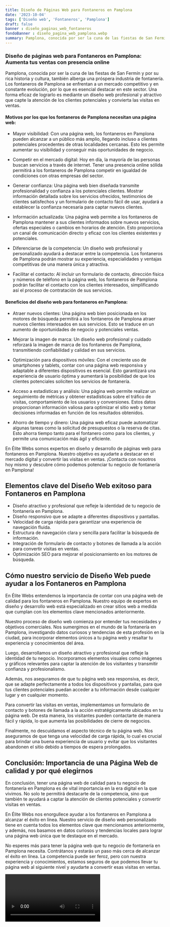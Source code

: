 ```yaml
---
title: Diseño de Páginas Web para Fontaneros en Pamplona
date: '2023-10-04'
tags: ['Diseño web', 'Fontaneros', 'Pamplona']
draft: false
banner : diseño_paginas_web_fontaneros
fondoBanner : diseño_pagina_web_pamplona.webp
summary: Pamplona, conocida por ser la cuna de las fiestas de San Fermín y por su rica historia y cultura, también alberga una próspera industria de fontanería. Los fontaneros de Pamplona se enfrentan a un mercado competitivo y en constante evolución, por lo que es esencial destacar en este sector. Una forma eficaz de lograrlo es mediante un diseño web profesional y atractivo que capte la atención de los clientes potenciales y convierta las visitas en ventas.
---
```


### Diseño de páginas web para Fontaneros en Pamplona: Aumenta tus ventas con presencia online

Pamplona, conocida por ser la cuna de las fiestas de San Fermín y por su rica historia y cultura, también alberga una próspera industria de fontanería. Los fontaneros de Pamplona se enfrentan a un mercado competitivo y en constante evolución, por lo que es esencial destacar en este sector. Una forma eficaz de lograrlo es mediante un diseño web profesional y atractivo que capte la atención de los clientes potenciales y convierta las visitas en ventas.

#### Motivos por los que los fontaneros de Pamplona necesitan una página web:

- Mayor visibilidad: Con una página web, los fontaneros en Pamplona pueden alcanzar a un público más amplio, llegando incluso a clientes potenciales procedentes de otras localidades cercanas. Esto les permite aumentar su visibilidad y conseguir más oportunidades de negocio.

- Competir en el mercado digital: Hoy en día, la mayoría de las personas buscan servicios a través de internet. Tener una presencia online sólida permitirá a los fontaneros de Pamplona competir en igualdad de condiciones con otras empresas del sector.

- Generar confianza: Una página web bien diseñada transmite profesionalidad y confianza a los potenciales clientes. Mostrar información detallada sobre los servicios ofrecidos, testimonios de clientes satisfechos y un formulario de contacto fácil de usar, ayudará a establecer la confianza necesaria para captar nuevos clientes.

- Información actualizada: Una página web permite a los fontaneros de Pamplona mantener a sus clientes informados sobre nuevos servicios, ofertas especiales o cambios en horarios de atención. Esto proporciona un canal de comunicación directo y eficaz con los clientes existentes y potenciales.

- Diferenciarse de la competencia: Un diseño web profesional y personalizado ayudará a destacar entre la competencia. Los fontaneros de Pamplona podrán mostrar su experiencia, especialidades y ventajas competitivas de una manera única y atractiva.

- Facilitar el contacto: Al incluir un formulario de contacto, dirección física y números de teléfono en la página web, los fontaneros de Pamplona podrán facilitar el contacto con los clientes interesados, simplificando así el proceso de contratación de sus servicios.

#### Beneficios del diseño web para fontaneros en Pamplona:

- Atraer nuevos clientes: Una página web bien posicionada en los motores de búsqueda permitirá a los fontaneros de Pamplona atraer nuevos clientes interesados en sus servicios. Esto se traduce en un aumento de oportunidades de negocio y potenciales ventas.

- Mejorar la imagen de marca: Un diseño web profesional y cuidado reforzará la imagen de marca de los fontaneros de Pamplona, transmitiendo confiabilidad y calidad en sus servicios.

- Optimización para dispositivos móviles: Con el creciente uso de smartphones y tablets, contar con una página web responsiva y adaptable a diferentes dispositivos es esencial. Esto garantizará una experiencia de usuario óptima y aumentará la posibilidad de que los clientes potenciales soliciten los servicios de fontanería.

- Acceso a estadísticas y análisis: Una página web permite realizar un seguimiento de métricas y obtener estadísticas sobre el tráfico de visitas, comportamiento de los usuarios y conversiones. Estos datos proporcionan información valiosa para optimizar el sitio web y tomar decisiones informadas en función de los resultados obtenidos.

- Ahorro de tiempo y dinero: Una página web eficaz puede automatizar algunas tareas como la solicitud de presupuestos o la reserva de citas. Esto ahorra tiempo tanto para el fontanero como para los clientes, y permite una comunicación más ágil y eficiente.

En Élite Webs somos expertos en diseño y desarrollo de páginas web para fontaneros en Pamplona. Nuestro objetivo es ayudarte a destacar en el mercado digital y convertir las visitas en ventas. ¡Contacta con nosotros hoy mismo y descubre cómo podemos potenciar tu negocio de fontanería en Pamplona!

<GifSeo />

<Cta />

## Elementos clave del Diseño Web exitoso para Fontaneros en Pamplona
- Diseño atractivo y profesional que refleje la identidad de tu negocio de fontanería en Pamplona.
- Diseño responsivo que se adapte a diferentes dispositivos y pantallas.
- Velocidad de carga rápida para garantizar una experiencia de navegación fluida.
- Estructura de navegación clara y sencilla para facilitar la búsqueda de información.
- Integración de formulario de contacto y botones de llamada a la acción para convertir visitas en ventas.
- Optimización SEO para mejorar el posicionamiento en los motores de búsqueda.

## Cómo nuestro servicio de Diseño Web puede ayudar a los Fontaneros en Pamplona
En Élite Webs entendemos la importancia de contar con una página web de calidad para los fontaneros en Pamplona. Nuestro equipo de expertos en diseño y desarrollo web está especializado en crear sitios web a medida que cumplan con los elementos clave mencionados anteriormente.

Nuestro proceso de diseño web comienza por entender tus necesidades y objetivos comerciales. Nos sumergimos en el mundo de la fontanería en Pamplona, investigando datos curiosos y tendencias de esta profesión en la ciudad, para incorporar elementos únicos a tu página web y resaltar tu experiencia y conocimientos del área.

Luego, desarrollamos un diseño atractivo y profesional que refleje la identidad de tu negocio. Incorporamos elementos visuales como imágenes y gráficos relevantes para captar la atención de los visitantes y transmitir confianza y profesionalismo.

Además, nos aseguramos de que tu página web sea responsiva, es decir, que se adapte perfectamente a todos los dispositivos y pantallas, para que tus clientes potenciales puedan acceder a tu información desde cualquier lugar y en cualquier momento.

Para convertir las visitas en ventas, implementamos un formulario de contacto y botones de llamada a la acción estratégicamente ubicados en tu página web. De esta manera, los visitantes pueden contactarte de manera fácil y rápida, lo que aumenta las posibilidades de cierre de negocios.

Finalmente, no descuidamos el aspecto técnico de tu página web. Nos aseguramos de que tenga una velocidad de carga rápida, lo cual es crucial para brindar una buena experiencia de usuario y evitar que los visitantes abandonen el sitio debido a tiempos de espera prolongados.

## Conclusión: Importancia de una Página Web de calidad y por qué elegirnos
En conclusión, tener una página web de calidad para tu negocio de fontanería en Pamplona es de vital importancia en la era digital en la que vivimos. No solo te permitirá destacarte de la competencia, sino que también te ayudará a captar la atención de clientes potenciales y convertir visitas en ventas.

En Élite Webs nos enorgullece ayudar a los fontaneros en Pamplona a alcanzar el éxito en línea. Nuestro servicio de diseño web personalizado tiene en cuenta todos los elementos clave que mencionamos anteriormente, y además, nos basamos en datos curiosos y tendencias locales para lograr una página web única que te destaque en el mercado.

No esperes más para tener la página web que tu negocio de fontanería en Pamplona necesita. Contrátanos y estarás un paso más cerca de alcanzar el éxito en línea. La competencia puede ser feroz, pero con nuestra experiencia y conocimientos, estamos seguros de que podemos llevar tu página web al siguiente nivel y ayudarte a convertir esas visitas en ventas.

<Video />

<CtaBot job='Fontaneros' city='Pamplona'/>

<Gmaps query='Pamplona+españa+maps' />